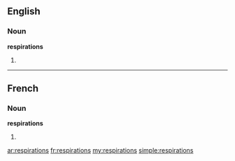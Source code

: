 ==English==

===Noun===
'''respirations'''

# {{plural of|[[respiration]]}}

----

==French==

===Noun===
'''respirations''' {{f}}

# {{plural of|[[respiration]]|lang=fr}}

[[ar:respirations]]
[[fr:respirations]]
[[my:respirations]]
[[simple:respirations]]